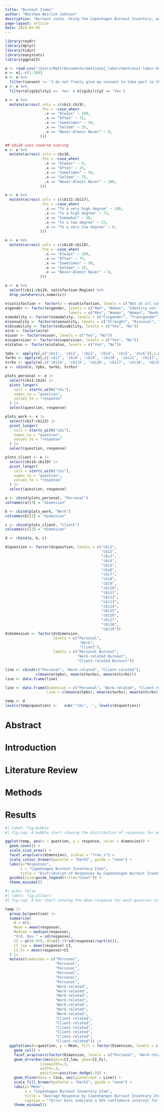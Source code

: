 ```yaml
---
title: "Burnout Items"
author: "Matthew Weirick Johnson"
description: "Burnout sucks. Using the Copenhagen Burnout Inventory, we can identify the suckiest aspects of burnouts as identified in a random clustered sample of academic librarians from across the US."
page-layout: article
date: 2023-03-05
---
```


```r

library(readr)
library(dplyr)
library(tidyr)
library(easystats)
library(ggplot2)

e <- read.csv("/Users/Matt/Documents/emotional_labor/emotional-labor-data.csv")
e <- e[,-c(1:10)]
e <- e %>%
  filter(consent != 'I do not freely give my consent to take part in this study.')
e <- e %>%
  filter(eligibility1 == 'Yes' & eligibility2 == 'Yes')

e <- e %>%
  mutate(across(.cols = c(cbi1:cbi9),
                .fns = ~case_when(
                  .x == "Always" ~ 100,
                  .x == "Often" ~ 75,
                  .x == "Sometimes" ~ 50,
                  .x == "Seldom" ~ 25,
                  .x == "Never-Almost Never" ~ 0,
                )))

## cbi10 uses inverse scoring
e <- e %>%
  mutate(across(.cols = cbi10,
                .fns = ~case_when(
                  .x == "Always" ~ 0,
                  .x == "Often" ~ 25,
                  .x == "Sometimes" ~ 50,
                  .x == "Seldom" ~ 75,
                  .x == "Never-Almost Never" ~ 100,
                )))

e <- e %>%
  mutate(across(.cols = c(cbi11:cbi17),
                .fns = ~case_when(
                  .x == "To a very high degree" ~ 100,
                  .x == "To a high degree" ~ 75,
                  .x == "Somewhat" ~ 50,
                  .x == "To a low degree" ~ 25,
                  .x == "To a very low degree" ~ 0,
                )))

e <- e %>%
  mutate(across(.cols = c(cbi18:cbi19),
                .fns = ~case_when(
                  .x == "Always" ~ 100,
                  .x == "Often" ~ 75,
                  .x == "Sometimes" ~ 50,
                  .x == "Seldom" ~ 25,
                  .x == "Never-Almost Never" ~ 0,
                )))

e <- e %>%
  select(cbi1:cbi19, satisfaction:Region) %>%
  drop_na(where(is.numeric))

e$satisfaction <- factor(x = e$satisfaction, levels = c("Not at all satisfied", "Somewhat satisfied", "Very satisfied"), ordered = TRUE)
e$gender <- factor(e$gender, levels = c("Man", "Woman", "Identity not listed (please specify)", "Nonbinary"),
                             labels = c("Man", "Woman", "Woman", "Nonbinary"))
e$modality <- factor(e$modality, levels = c("Cisgender", "Transgender"))
e$sexuality <- factor(e$sexuality, levels = c("Straight", "Bisexual", "Queer", "Asexual", "Pansexual", "Lesbian", "Gay"))
e$disability <- factor(e$disability, levels = c("Yes", "No"))
e$re <- factor(e$re)
e$user <- factor(e$user, levels = c("Yes", "No"))
e$supervisor <- factor(e$supervisor, levels = c("Yes", "No"))
e$status <- factor(e$status, levels = c("Yes", "No"))

tpbs <- apply(e[,c('cbi1', 'cbi2', 'cbi3', 'cbi4', 'cbi5', 'cbi6')],1,mean)
twrbs <- apply(e[,c('cbi7', 'cbi8', 'cbi9', 'cbi10', 'cbi11', 'cbi12', 'cbi13')],1,mean)
tcrbs <- apply(e[,c('cbi14', 'cbi15', 'cbi16', 'cbi17', 'cbi18', 'cbi19')],1,mean)
e <- cbind(e, tpbs, twrbs, tcrbs)

plots_personal <- e |>
  select(cbi1:cbi6) |>
  pivot_longer(
    cols = starts_with("cbi"),
    names_to = "question",
    values_to = "response"
  ) |>
  select(question, response)

plots_work <- e |>
  select(cbi7:cbi13) |>
  pivot_longer(
    cols = starts_with("cbi"),
    names_to = "question",
    values_to = "response"
  ) |>
  select(question, response)

plots_client <- e |>
  select(cbi14:cbi19) |>
  pivot_longer(
    cols = starts_with("cbi"),
    names_to = "question",
    values_to = "response"
  ) |>
  select(question, response)

a <- cbind(plots_personal, "Personal")
colnames(a)[3] = "dimension"

b <- cbind(plots_work, "Work")
colnames(b)[3] = "dimension"

c <- cbind(plots_client, "Client")
colnames(c)[3] = "dimension"

d <- rbind(a, b, c)

d$question <- factor(d$question, levels = c("cbi1",
                                            "cbi2",
                                            "cbi3",
                                            "cbi4",
                                            "cbi5",
                                            "cbi6",
                                            "cbi7",
                                            "cbi8",
                                            "cbi9",
                                            "cbi10",
                                            "cbi11",
                                            "cbi12",
                                            "cbi13",
                                            "cbi14",
                                            "cbi15",
                                            "cbi16",
                                            "cbi17",
                                            "cbi18",
                                            "cbi19"))
d$dimension <- factor(d$dimension, 
                      levels = c("Personal",
                                  "Work",
                                  "Client"),
                      labels = c("Personal Burnout",
                                 "Work-related Burnout",
                                 "Client-related Burnout"))

line <- cbind(c("Personal", "Work-related", "Client-related"),
              c(mean(e$tpbs), mean(e$twrbs), mean(e$tcrbs)))
line <- data.frame(line)

line <- data.frame(Dimension = c("Personal", "Work-related", "Client-related"),
                   Line = c(mean(e$tpbs), mean(e$twrbs), mean(e$tcrbs)))

temp <- d
levels(temp$question) <-   sub('^cbi', '', levels(d$question))
```

# Abstract

# Introduction

# Literature Review

# Methods

# Results

```r
#| label: fig-bubble
#| fig-cap: A bubble chart showing the distribution of responses for each question in the Copenhagen Burnout Inventory

ggplot(temp, aes(x = question, y = response, color = dimension)) +
  geom_count() + 
  scale_size_area() + 
  facet_wrap(vars(dimension), scales = "free_x") + 
  scale_colour_brewer(palette = "Dark2", guide = "none") +
  labs(y="Responses", 
       x = "Copenhagen Burnout Inventory Item",
       title = "Distribution of Responses by Copenhangen Burnout Inventory Items") +
  guides(size=guide_legend(title="Count")) +
  theme_minimal()
```

```r
#| echo: false
#| label: fig-allbars
#| fig-cap: A bar chart showing the mean response for each question in the Copenhagen Burnout Inventory

temp |>
  group_by(question) |>
  summarise(
    N = n(),
    Mean = mean(response), 
    Median = median(response),
    "Std. Dev." = sd(response),
    CI = qt(0.975, df=n()-1)*sd(response)/sqrt(n()),
    CI_low = mean(response)-CI,
    CI_hi = mean(response)+CI
  ) |>
  mutate(Dimension = c("Personal",
                       "Personal",
                       "Personal",
                       "Personal",
                       "Personal",
                       "Personal",
                       "Work-related",
                       "Work-related",
                       "Work-related",
                       "Work-related",
                       "Work-related",
                       "Work-related",
                       "Work-related",
                       "Client-related",
                       "Client-related",
                       "Client-related",
                       "Client-related",
                       "Client-related",
                       "Client-related")) |>
  ggplot(aes(x=question, y = Mean, fill = factor(Dimension, levels = c("Personal", "Work-related", "Client-related")))) +
    geom_col() + 
    facet_wrap(vars(factor(Dimension, levels = c("Personal", "Work-related", "Client-related"))), scales = "free_x") + 
    geom_errorbar(aes(ymin=CI_low, ymax=CI_hi),
                linewidth=.3,
                width=.2,
                position=position_dodge(.9)) +
    geom_hline(data = line, aes(yintercept = Line)) +
    scale_fill_brewer(palette = "Dark2", guide = "none") + 
    labs(y="Mean", 
         x = "Copenhagen Burnout Inventory Item",
         title = "Average Response by Copenhangen Burnout Inventory Items",
         caption = "*Error bars indicate a 95% confidence interval for the corresponding mean.\nThe horizontal lines denote the average score across the subscale.") +
    theme_minimal()
```
